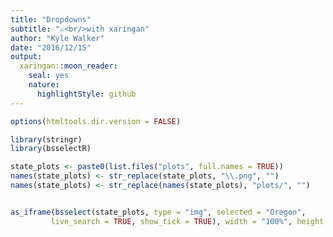 ```yaml
---
title: "Dropdowns"
subtitle: "⚔<br/>with xaringan"
author: "Kyle Walker"
date: "2016/12/15"
output:
  xaringan::moon_reader:
    seal: yes
    nature:
      highlightStyle: github
---
```


```r
options(htmltools.dir.version = FALSE)
```

```r
library(stringr)
library(bsselectR)

state_plots <- paste0(list.files("plots", full.names = TRUE))
names(state_plots) <- str_replace(state_plots, "\\.png", "")
names(state_plots) <- str_replace(names(state_plots), "plots/", "")


as_iframe(bsselect(state_plots, type = "img", selected = "Oregon", 
         live_search = TRUE, show_tick = TRUE), width = "100%", height = "600")
```
